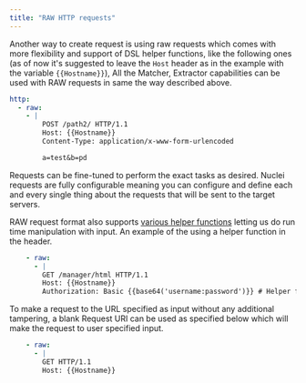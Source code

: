 ```yaml
---
title: "RAW HTTP requests"
---
```

Another way to create request is using raw requests which comes with more flexibility and support of DSL helper functions, like the following ones (as of now it's suggested to leave the `Host` header as in the example with the variable `{{Hostname}}`), All the Matcher, Extractor capabilities can be used with RAW requests in same the way described above. 

```yaml
http:
  - raw:
    - |
        POST /path2/ HTTP/1.1
        Host: {{Hostname}}
        Content-Type: application/x-www-form-urlencoded

        a=test&b=pd
```
Requests can be fine-tuned to perform the exact tasks as desired. Nuclei requests are fully configurable meaning you can configure and define each and every single thing about the requests that will be sent to the target servers.

RAW request format also supports [various helper functions](/templating-guide/helper-functions/) letting us do run time manipulation with input. An example of the using a helper function in the header. 

```yaml
    - raw:
      - |
        GET /manager/html HTTP/1.1
        Host: {{Hostname}}
        Authorization: Basic {{base64('username:password')}} # Helper function to encode input at run time.
```

To make a request to the URL specified as input without any additional tampering, a blank Request URI can be used as specified below which will make the request to user specified input.

```yaml
    - raw:
      - |
        GET HTTP/1.1
        Host: {{Hostname}}
```

